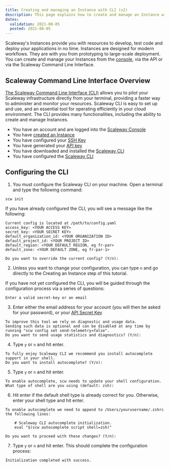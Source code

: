 ```yaml
---
title: Creating and managing an Instance with CLI (v2)
description: This page explains how to create and manage an Instance with CLI (v2)
dates:
  validation: 2021-08-05
  posted: 2021-08-05
---
```


Scaleway's Instances provide you with resources to develop, test code and deploy your applications in no time. Instances are designed for modern workflows. They are with you from prototyping to large-scale deployment. You can create and manage your Instances from the [console](https://console.scaleway.com/login), via the API or via the Scaleway Command Line Interface.


## Scaleway Command Line Interface Overview


[The Scaleway Command Line Interface (CLI)](https://github.com/scaleway/scaleway-cli) allows you to pilot your Scaleway infrastructure directly from your terminal, providing a faster way to administer and monitor your resources. Scaleway CLI is easy to set up and use, and an essential tool for operating efficiently in your cloud environment. The CLI provides many functionalities, including the ability to create and manage Instances. 



<Message type="requirement">

  - You have an account and are logged into the [Scaleway Console](https://console.scaleway.com/)
  - You have [created an Instance](/compute/instances/how-to/create-an-instance/)
  - You have configured your [SSH Key](https://www.scaleway.com/en/docs/console/my-project/how-to/create-ssh-key/)
  - You have generated your [API key](https://www.scaleway.com/en/docs/console/my-project/how-to/generate-api-key/)
  - You have downloaded and installed the [Scaleway CLI](https://github.com/scaleway/scaleway-cli#scaleway-cli-v2)
  - You have configured the [Scaleway CLI](https://www.scaleway.com/en/docs/compute/bare-metal-cloud/api-cli/bare-metal-with-cli/#-Configuring-the-CLI)

</Message>



## Configuring the CLI

1. You must configure the Scaleway CLI on your machine. Open a terminal and type the following command:

```
scw init
```
If you have already configured the CLI, you will see a message like the following:

```
Current config is located at /path/to/config.yaml
access_key: <YOUR ACCESS KEY>
secret_key: <YOUR SECRET KEY>
default_organization_id: <YOUR ORGANIZATION ID>
default_project_id: <YOUR PROJECT ID>
default_region: <YOUR DEFAULT REGION, eg fr-par>
default_zone: <YOUR DEFAULT ZONE, eg fr-par-1>

Do you want to override the current config? (Y/n):  
```

2. Unless you want to change your configuration, you can type `n` and go directly to the Creating an Instance step of this tutorial.

If you have not yet configured the CLI, you will be guided through the configuration process via a series of questions:

```
Enter a valid secret-key or an email
```

3. Enter either the email address for your account (you will then be asked for your password), or your [API Secret Key](https://www.scaleway.com/en/docs/console/my-project/how-to/create-ssh-key/)

```
To improve this tool we rely on diagnostic and usage data.
Sending such data is optional and can be disabled at any time by running "scw config set send-telemetry=false".
Do you want to send usage statistics and diagnostics? (Y/n):
```

4. Type `y` or `n` and hit enter.

```
To fully enjoy Scaleway CLI we recommend you install autocomplete support in your shell.
Do you want to install autocomplete? (Y/n):
```
5. Type `y` or `n` and hit enter.

```
To enable autocomplete, scw needs to update your shell configuration.
What type of shell are you using (default: zsh):
```

6. Hit enter if the default shell type is already correct for you. Otherwise, enter your shell type and hit enter.

```
To enable autocomplete we need to append to /Users/yourusername/.zshrc the following lines:

	# Scaleway CLI autocomplete initialization.
	eval "$(scw autocomplete script shell=zsh)"

Do you want to proceed with these changes? (Y/n):
```
7. Type `y` or `n` and hit enter. This should complete the configuration process:

```
Initialization completed with success.
```




